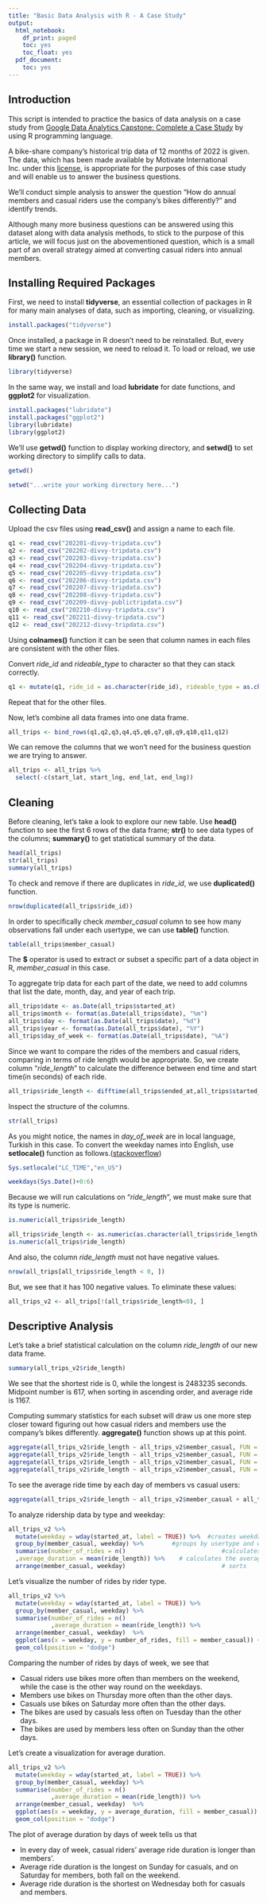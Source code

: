 ---
title: "Basic Data Analysis with R - A Case Study"
output:
  html_notebook:
    df_print: paged
    toc: yes
    toc_float: yes
  pdf_document:
    toc: yes
---
## Introduction


This script is intended to practice the basics of data analysis on a case study from [Google Data Analytics Capstone: Complete a Case Study](https://www.coursera.org/learn/google-data-analytics-capstone) by using R programming language.

A bike-share company's historical trip data of 12 months of 2022 is given. The data, which has been made available by Motivate International Inc. under this [license](https://ride.divvybikes.com/data-license-agreement), is appropriate for the purposes of this case study and will enable us to answer the business questions.

We'll conduct simple analysis to answer the question "How do annual members and casual riders use the company's bikes differently?" and identify trends. 

Although many more business questions can be answered using this dataset along with data analysis methods, to stick to the purpose of this article, we will focus just on the abovementioned question, which is a small part of an overall strategy aimed at converting casual riders into annual members. 


## Installing Required Packages

First, we need to install **tidyverse**, an essential collection of packages in R for many main analyses of data, such as importing, cleaning, or visualizing. 

```{r}
install.packages("tidyverse")
```

Once installed, a package in R doesn't need to be reinstalled. But, every time we start a new session, we need to reload it. To load or reload, we use **library()** function.

```{r}
library(tidyverse)
```

In the same way, we install and load **lubridate** for date functions, and **ggplot2** for visualization. 
```{r}
install.packages("lubridate")
install.packages("ggplot2")
library(lubridate)
library(ggplot2)
```
We'll use **getwd()** function to display working directory, and **setwd()** to set working directory to simplify calls to data. 
```{r}
getwd()
```
```{r}
setwd("...write your working directory here...")
```


## Collecting Data

Upload the csv files using **read_csv()** and assign a name to each file. 
```{r}
q1 <- read_csv("202201-divvy-tripdata.csv")
q2 <- read_csv("202202-divvy-tripdata.csv")
q3 <- read_csv("202203-divvy-tripdata.csv")
q4 <- read_csv("202204-divvy-tripdata.csv")
q5 <- read_csv("202205-divvy-tripdata.csv")
q6 <- read_csv("202206-divvy-tripdata.csv")
q7 <- read_csv("202207-divvy-tripdata.csv")
q8 <- read_csv("202208-divvy-tripdata.csv")
q9 <- read_csv("202209-divvy-publictripdata.csv")
q10 <- read_csv("202210-divvy-tripdata.csv")
q11 <- read_csv("202211-divvy-tripdata.csv")
q12 <- read_csv("202212-divvy-tripdata.csv")
```

Using **colnames()** function it can be seen that column names in each files are consistent with the other files.

Convert *ride_id* and *rideable_type* to character so that they can stack correctly. 
```{r}
q1 <- mutate(q1, ride_id = as.character(ride_id), rideable_type = as.character(rideable_type))
```
Repeat that for the other files. 

Now, let's combine all data frames into one data frame.
```{r}
all_trips <- bind_rows(q1,q2,q3,q4,q5,q6,q7,q8,q9,q10,q11,q12)
```
We can remove the columns that we won't need for the business question we are trying to answer. 
```{r}
all_trips <- all_trips %>%
  select(-c(start_lat, start_lng, end_lat, end_lng))
```

## Cleaning

Before cleaning, let's take a look to explore our new table. Use **head()** function to see the first 6 rows of the data frame; **str()** to see data types of the columns; **summary()** to get statistical summary of the data. 
```{r}
head(all_trips)
str(all_trips)
summary(all_trips)
```
To check and remove if there are duplicates in *ride_id*, we use **duplicated()** function. 
```{r}
nrow(duplicated(all_trips$ride_id))
```


In order to specifically check *member_casual* column to see how many observations fall under each usertype, we can use **table()** function.
```{r}
table(all_trips$member_casual)
```

The **$** operator is used to extract or subset a specific part of a data object in R, *member_casual* in this case. 

To aggregate trip data for each part of the date, we need to add columns that list the date, month, day, and year of each trip. 
```{r}
all_trips$date <- as.Date(all_trips$started_at) 
all_trips$month <- format(as.Date(all_trips$date), "%m")
all_trips$day <- format(as.Date(all_trips$date), "%d")
all_trips$year <- format(as.Date(all_trips$date), "%Y")
all_trips$day_of_week <- format(as.Date(all_trips$date), "%A")
```

Since we want to compare the rides of the members and casual riders, comparing in terms of ride length would be appropriate. So, we create column "*ride_length*" to calculate the difference between end time and start time(in seconds) of each ride.
```{r}
all_trips$ride_length <- difftime(all_trips$ended_at,all_trips$started_at)
```

Inspect the structure of the columns.
```{r}
str(all_trips)
```
As you might notice, the names in *day_of_week* are in local language, Turkish in this case. To convert the weekday names into English, use **setlocale()** function as follows.([stackoverflow](https://stackoverflow.com/questions/17031002/get-weekdays-in-english-in-r))
```{r}
Sys.setlocale("LC_TIME","en_US")
```
```{r}
weekdays(Sys.Date()+0:6)
```

 Because we will run calculations on "*ride_length*", we must make sure that its type is numeric.
```{r}
is.numeric(all_trips$ride_length)
```
```{r}
all_trips$ride_length <- as.numeric(as.character(all_trips$ride_length))
is.numeric(all_trips$ride_length)
```
 And also, the column *ride_length* must not have negative values. 
```{r}
nrow(all_trips[all_trips$ride_length < 0, ])
```
But, we see that it has 100 negative values. 
To eliminate these values:
```{r}
all_trips_v2 <- all_trips[!(all_trips$ride_length<0), ]
```

## Descriptive Analysis

Let's take a brief statistical calculation on the column *ride_length* of our new data frame. 
```{r}
summary(all_trips_v2$ride_length)
```
We see that the shortest ride is 0, while the longest is 2483235 seconds. Midpoint number is 617, when sorting in ascending order, and average ride is 1167. 

Computing summary statistics for each subset will draw us one more step closer toward figuring out how casual riders and members use the company’s bikes differently. **aggregate()** function shows up at this point. 
```{r}
aggregate(all_trips_v2$ride_length ~ all_trips_v2$member_casual, FUN = mean)
aggregate(all_trips_v2$ride_length ~ all_trips_v2$member_casual, FUN = median)
aggregate(all_trips_v2$ride_length ~ all_trips_v2$member_casual, FUN = max)
aggregate(all_trips_v2$ride_length ~ all_trips_v2$member_casual, FUN = min)
```
To see the average ride time by each day of members vs casual users:
```{r}
aggregate(all_trips_v2$ride_length ~ all_trips_v2$member_casual + all_trips_v2$day_of_week, FUN = mean)
```
To analyze ridership data by type and weekday:
```{r}
all_trips_v2 %>% 
  mutate(weekday = wday(started_at, label = TRUE)) %>%  #creates weekday field using wday()
  group_by(member_casual, weekday) %>%        #groups by usertype and weekday
  summarise(number_of_rides = n()							#calculates the number of rides and average duration 
  ,average_duration = mean(ride_length)) %>% 	# calculates the average duration
  arrange(member_casual, weekday)							# sorts
```
  
  Let's visualize the number of rides by rider type.
```{r}
all_trips_v2 %>% 
  mutate(weekday = wday(started_at, label = TRUE)) %>% 
  group_by(member_casual, weekday) %>% 
  summarise(number_of_rides = n()
            ,average_duration = mean(ride_length)) %>% 
  arrange(member_casual, weekday)  %>% 
  ggplot(aes(x = weekday, y = number_of_rides, fill = member_casual)) +
  geom_col(position = "dodge")
```
Comparing the number of rides by days of week, we see that

* Casual riders use bikes more often than members on the weekend, while the case is the other way round on the weekdays. 
* Members use bikes on Thursday more often than the other days.
* Casuals use bikes on Saturday more often than the other days. 
* The bikes are used by casuals less often on Tuesday than the other days.
* The bikes are used by members less often on Sunday than the other days.


Let's create a visualization for average duration.

```{r}
all_trips_v2 %>% 
  mutate(weekday = wday(started_at, label = TRUE)) %>% 
  group_by(member_casual, weekday) %>% 
  summarise(number_of_rides = n()
            ,average_duration = mean(ride_length)) %>% 
  arrange(member_casual, weekday)  %>% 
  ggplot(aes(x = weekday, y = average_duration, fill = member_casual)) +
  geom_col(position = "dodge")
```
The plot of average duration by days of week tells us that

* In every day of week, casual riders' average ride duration is longer than members'.
* Average ride duration is the longest on Sunday for casuals, and on Saturday for members, both fall on the weekend.
* Average ride duration is the shortest on Wednesday both for casuals and members. 



